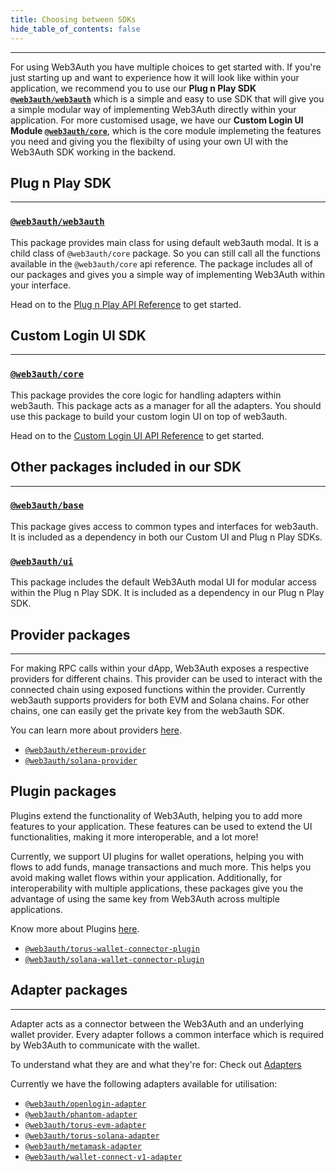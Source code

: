 ```yaml
---
title: Choosing between SDKs
hide_table_of_contents: false
---
```


---

For using Web3Auth you have multiple choices to get started with. If you're just starting up and want to experience how it will look like within your
application, we recommend you to use our **Plug n Play SDK [`@web3auth/web3auth`](https://npmjs.com/package/@web3auth/web3auth)** which is a simple
and easy to use SDK that will give you a simple modular way of implementing Web3Auth directly within your application. For more customised usage, we
have our **Custom Login UI Module [`@web3auth/core`](https://npmjs.com/package/@web3auth/core)**, which is the core module implemeting the features
you need and giving you the flexibilty of using your own UI with the Web3Auth SDK working in the backend.

## Plug n Play SDK

---

### [`@web3auth/web3auth`](https://npmjs.com/package/@web3auth/web3auth)

This package provides main class for using default web3auth modal. It is a child class of `@web3auth/core` package. So you can still call all the
functions available in the `@web3auth/core` api reference. The package includes all of our packages and gives you a simple way of implementing
Web3Auth within your interface.

Head on to the [Plug n Play API Reference](./plugnplay) to get started.

## Custom Login UI SDK

---

### [`@web3auth/core`](https://npmjs.com/package/@web3auth/core)

This package provides the core logic for handling adapters within web3auth. This package acts as a manager for all the adapters. You should use this
package to build your custom login UI on top of web3auth.

Head on to the [Custom Login UI API Reference](./customloginui) to get started.

## Other packages included in our SDK

---

### [`@web3auth/base`](https://npmjs.com/package/@web3auth/base)

This package gives access to common types and interfaces for web3auth. It is included as a dependency in both our Custom UI and Plug n Play SDKs.

### [`@web3auth/ui`](https://npmjs.com/package/@web3auth/ui)

This package includes the default Web3Auth modal UI for modular access within the Plug n Play SDK. It is included as a dependency in our Plug n Play
SDK.

## Provider packages

---

For making RPC calls within your dApp, Web3Auth exposes a respective providers for different chains. This provider can be used to interact with the
connected chain using exposed functions within the provider. Currently web3auth supports providers for both EVM and Solana chains. For other chains,
one can easily get the private key from the web3auth SDK.

You can learn more about providers [here](/api-reference/web/providers).

- [`@web3auth/ethereum-provider`](https://www.npmjs.com/package/@web3auth/ethereum-provider)
- [`@web3auth/solana-provider`](https://www.npmjs.com/package/@web3auth/solana-provider)

## Plugin packages

Plugins extend the functionality of Web3Auth, helping you to add more features to your application. These features can be used to extend the UI
functionalities, making it more interoperable, and a lot more!

Currently, we support UI plugins for wallet operations, helping you with flows to add funds, manage transactions and much more. This helps you avoid
making wallet flows within your application. Additionally, for interoperability with multiple applications, these packages give you the advantage of
using the same key from Web3Auth across multiple applications.

Know more about Plugins [here](/api-reference/plugins).

- [`@web3auth/torus-wallet-connector-plugin`](https://www.npmjs.com/package/@web3auth/torus-wallet-connector-plugin)
- [`@web3auth/solana-wallet-connector-plugin`](https://www.npmjs.com/package/@web3auth/solana-wallet-connector-plugin)

## Adapter packages

---

Adapter acts as a connector between the Web3Auth and an underlying wallet provider. Every adapter follows a common interface which is required by
Web3Auth to communicate with the wallet.

To understand what they are and what they're for: Check out [Adapters](/api-reference/web/adapters)

Currently we have the following adapters available for utilisation:

- [`@web3auth/openlogin-adapter`](https://npmjs.com/package/@web3auth/openlogin-adapter)
- [`@web3auth/phantom-adapter`](https://npmjs.com/package/@web3auth/phantom-adapter)
- [`@web3auth/torus-evm-adapter`](https://npmjs.com/package/@web3auth/torus-evm-adapter)
- [`@web3auth/torus-solana-adapter`](https://npmjs.com/package/@web3auth/torus-solana-adapter)
- [`@web3auth/metamask-adapter`](https://npmjs.com/package/@web3auth/metamask-adapter)
- [`@web3auth/wallet-connect-v1-adapter`](https://npmjs.com/package/@web3auth/wallet-connect-v1-adapter)
